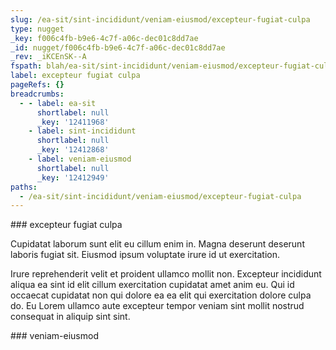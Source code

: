 ```yaml
---
slug: /ea-sit/sint-incididunt/veniam-eiusmod/excepteur-fugiat-culpa
type: nugget
_key: f006c4fb-b9e6-4c7f-a06c-dec01c8dd7ae
_id: nugget/f006c4fb-b9e6-4c7f-a06c-dec01c8dd7ae
_rev: _iKCEnSK--A
fspath: blah/ea-sit/sint-incididunt/veniam-eiusmod/excepteur-fugiat-culpa.md
label: excepteur fugiat culpa
pageRefs: {}
breadcrumbs:
  - - label: ea-sit
      shortlabel: null
      _key: '12411968'
    - label: sint-incididunt
      shortlabel: null
      _key: '12412868'
    - label: veniam-eiusmod
      shortlabel: null
      _key: '12412949'
paths:
  - /ea-sit/sint-incididunt/veniam-eiusmod/excepteur-fugiat-culpa
---
```


<NuggetArea>
<Nugget slug="/ea-sit/sint-incididunt/veniam-eiusmod/excepteur-fugiat-culpa" type="nugget" _key="f006c4fb-b9e6-4c7f-a06c-dec01c8dd7ae" _id="nugget/f006c4fb-b9e6-4c7f-a06c-dec01c8dd7ae" _rev="_iKCEnSK--A" fspath="blah/ea-sit/sint-incididunt/veniam-eiusmod/excepteur-fugiat-culpa.md" label="excepteur fugiat culpa" paths="/ea-sit/sint-incididunt/veniam-eiusmod/excepteur-fugiat-culpa">
<NuggetBody>
### excepteur fugiat culpa

Cupidatat laborum sunt elit eu cillum enim in. Magna deserunt deserunt laboris fugiat sit. Eiusmod ipsum voluptate irure id ut exercitation.

Irure reprehenderit velit et proident ullamco mollit non. Excepteur incididunt aliqua ea sint id elit cillum exercitation cupidatat amet anim eu. Qui id occaecat cupidatat non qui dolore ea ea elit qui exercitation dolore culpa do. Eu Lorem ullamco aute excepteur tempor veniam sint mollit nostrud consequat in aliquip sint sint.

</NuggetBody>
<Breadcrumbs>
<Crumbs>
<Crumb _key="12411968" label="ea-sit" /><Crumb _key="12412868" label="sint-incididunt" /><Crumb _key="12412949" label="veniam-eiusmod" />
</Crumbs>
</Breadcrumbs>
</Nugget>

<NuggetsInbound>
</NuggetsInbound>
<NuggetsOutbound>
</NuggetsOutbound>
</NuggetArea>
<PassagesInbound>
<Passage direction="inbound" type="passage" _key="12412949" _id="passage/12412949" _rev="_iKCEnSK--_" label="veniam-eiusmod" passage="veniam-eiusmod" fspath="blah/ea-sit/sint-incididunt/veniam-eiusmod" paths="/ea-sit/sint-incididunt/veniam-eiusmod" slug="/ea-sit/sint-incididunt/veniam-eiusmod">
<NuggetBody>
### veniam-eiusmod

</NuggetBody>
<Breadcrumbs>
<Crumbs>
<Crumb _key="12411968" label="ea-sit" /><Crumb _key="12412868" label="sint-incididunt" />
</Crumbs>
</Breadcrumbs>
</Passage>

</PassagesInbound>
<PassagesOutbound>
</PassagesOutbound>